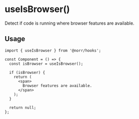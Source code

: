 # useIsBrowser()

Detect if code is running where browser features are available.

## Usage

```tsx copy
import { useIsBrowser } from '@norr/hooks';

const Component = () => {
  const isBrowser = useIsBrowser();

  if (isBrowser) {
    return (
      <span>
        Browser features are available.
      </span>
    );
  }

  return null;
};
```
